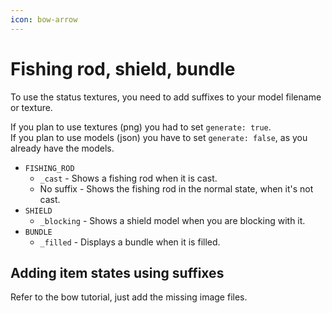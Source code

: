 ```yaml
---
icon: bow-arrow
---
```


# Fishing rod, shield, bundle

To use the status textures, you need to add suffixes to your model filename or texture.

If you plan to use textures (png) you had to set `generate: true`.\
If you plan to use models (json) you have to set `generate: false`, as you already have the models.&#x20;

* `FISHING_ROD`
  * `_cast` - Shows a fishing rod when it is cast.
  * No suffix - Shows the fishing rod in the normal state, when it's not cast.
* `SHIELD`
  * `_blocking` - Shows a shield model when you are blocking with it.
* `BUNDLE`
  * `_filled` - Displays a bundle when it is filled.

## Adding item states using suffixes

Refer to the bow tutorial, just add the missing image files.


<Card title="Bow" icon="text" href="/bow" horizontal></Card>

